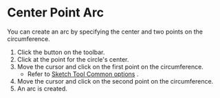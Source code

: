 
# Center Point Arc

<Reference shortcut='' command='Center Point Arc' button='Toolbar' />

You can create an arc by specifying the center and two points on the circumference.

1. Click the button on the toolbar.
2. Click at the point for the circle's center.
3. Move the cursor and click on the first point on the circumference.
   - Refer to [Sketch Tool Common options](common-options) .
4. Move the cursor and click on the second point on the circumference.
5. An arc is created.


